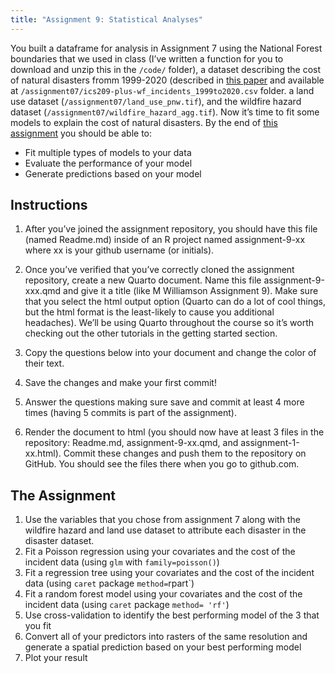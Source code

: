 ```yaml
---
title: "Assignment 9: Statistical Analyses"
---
```


You built a dataframe for analysis in Assignment 7 using the National Forest boundaries that we used in class (I've written a function for you to download and unzip this in the `/code/` folder), a dataset describing the cost of natural disasters fromm 1999-2020 (described in [this paper](https://www.nature.com/articles/s41597-023-01955-0) and available at `/assignment07/ics209-plus-wf_incidents_1999to2020.csv` folder. a land use dataset (`/assignment07/land_use_pnw.tif`), and the wildfire hazard dataset (`/assignment07/wildfire_hazard_agg.tif`). Now it's time to fit some models to explain the cost of natural disasters. By the end of [this assignment](https://classroom.github.com/a/rUfQGRsI) you should be able to:

* Fit multiple types of models to your data
* Evaluate the performance of your model 
* Generate predictions based on your model

## Instructions

1. After you've joined the assignment repository, you should have this file (named Readme.md) inside of an R project named assignment-9-xx where xx is your github username (or initials).

2. Once you've verified that you've correctly cloned the assignment repository, create a new Quarto document. Name this file assignment-9-xxx.qmd and give it a title (like M Williamson Assignment 9). Make sure that you select the html output option (Quarto can do a lot of cool things, but the html format is the least-likely to cause you additional headaches). We'll be using Quarto throughout the course so it's worth checking out the other tutorials in the getting started section.

3. Copy the questions below into your document and change the color of their text.

4. Save the changes and make your first commit!

5. Answer the questions making sure save and commit at least 4 more times (having 5 commits is part of the assignment).

6. Render the document to html (you should now have at least 3 files in the repository: Readme.md, assignment-9-xx.qmd, and assignment-1-xx.html). Commit these changes and push them to the repository on GitHub. You should see the files there when you go to github.com.

## The Assignment

1. Use the variables that you chose from assignment 7 along with the wildfire hazard and land use dataset to attribute each disaster in the disaster dataset.
2. Fit a Poisson regression using your covariates and the cost of the incident data (using `glm` with `family=poisson()`)
3. Fit a regression tree using your covariates and the cost of the incident data (using `caret` package `method=`rpart`)
4. Fit a random forest model using your covariates and the cost of the incident data (using `caret` package `method= 'rf'`)
5. Use cross-validation to identify the best performing model of the 3 that you fit
6. Convert all of your predictors into rasters of the same resolution and generate a spatial prediction based on your best performing model
7. Plot your result